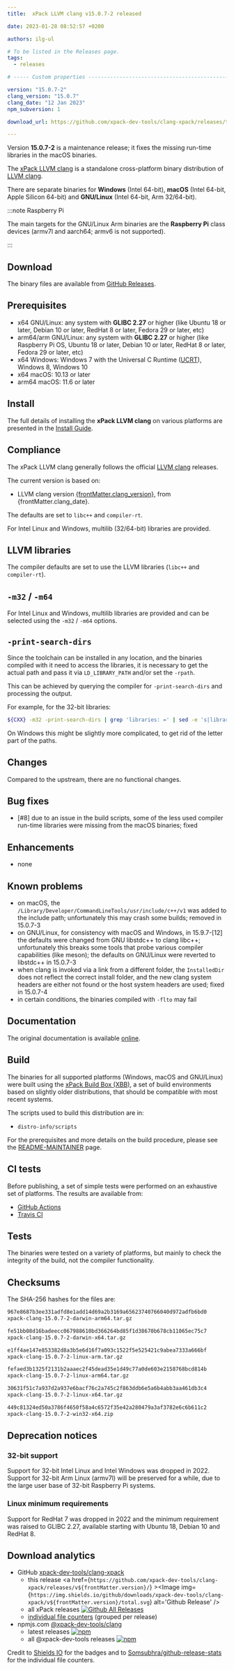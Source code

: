 ```yaml
---
title:  xPack LLVM clang v15.0.7-2 released

date: 2023-01-28 08:52:57 +0200

authors: ilg-ul

# To be listed in the Releases page.
tags:
  - releases

# ----- Custom properties -----------------------------------------------------

version: "15.0.7-2"
clang_version: "15.0.7"
clang_date: "12 Jan 2023"
npm_subversion: 1

download_url: https://github.com/xpack-dev-tools/clang-xpack/releases/tag/v15.0.7-2/

---
```


Version **15.0.7-2** is a maintenance release; it fixes the missing run-time libraries in the macOS binaries.

<!-- truncate -->


The [xPack LLVM clang](https://xpack-dev-tools.github.io/clang-xpack)
is a standalone cross-platform binary distribution of
[LLVM clang](https://clang.llvm.org).

There are separate binaries for **Windows** (Intel 64-bit),
**macOS** (Intel 64-bit, Apple Silicon 64-bit)
and **GNU/Linux** (Intel 64-bit, Arm 32/64-bit).

:::note Raspberry Pi

The main targets for the GNU/Linux Arm
binaries are the **Raspberry Pi** class devices (armv7l and aarch64;
armv6 is not supported).

:::

## Download

The binary files are available from <a href={frontMatter.download_url}>GitHub Releases</a>.

## Prerequisites

- x64 GNU/Linux: any system with **GLIBC 2.27** or higher
  (like Ubuntu 18 or later, Debian 10 or later, RedHat 8 or later,
  Fedora 29 or later, etc)
- arm64/arm GNU/Linux: any system with **GLIBC 2.27** or higher
  (like Raspberry Pi OS, Ubuntu 18 or later, Debian 10 or later, RedHat 8 or later,
  Fedora 29 or later, etc)
- x64 Windows: Windows 7 with the Universal C Runtime
  ([UCRT](https://support.microsoft.com/en-us/topic/update-for-universal-c-runtime-in-windows-c0514201-7fe6-95a3-b0a5-287930f3560c)),
  Windows 8, Windows 10
- x64 macOS: 10.13 or later
- arm64 macOS: 11.6 or later

## Install

The full details of installing the **xPack LLVM clang** on various platforms
are presented in the [Install Guide](/docs/install/).

## Compliance

The xPack LLVM clang generally follows the official
[LLVM clang](https://clang.llvm.org) releases.

The current version is based on:

- LLVM clang version [{frontMatter.clang_version}](https://releases.llvm.org/download.html#{frontMatter.clang_version}), from {frontMatter.clang_date}.

The defaults are set to `libc++` and `compiler-rt`.

For Intel Linux and Windows, multilib (32/64-bit) libraries are provided.

## LLVM libraries

The compiler defaults are set to  use the LLVM libraries
(`libc++` and `compiler-rt`).

## `-m32` / `-m64`

For Intel Linux and Windows, multilib libraries are provided
and can be selected using the `-m32` / `-m64` options.

## `-print-search-dirs`

Since the toolchain can be installed in any location, and the binaries
compiled with it need to access the libraries, it is necessary to
get the actual path and pass it via `LD_LIBRARY_PATH` and/or
set the `-rpath`.

This can be achieved by querying the compiler
for `-print-search-dirs` and processing the output.

For example, for the 32-bit libraries:

```sh
${CXX} -m32 -print-search-dirs | grep 'libraries: =' | sed -e 's|libraries: =||'
```

On Windows this might be slightly more complicated, to get rid of the
letter part of the paths.

## Changes

Compared to the upstream, there are no functional changes.

## Bug fixes

- [#8] due to an issue in the build scripts, some of the less used
  compiler run-time libraries were missing from the macOS binaries; fixed

## Enhancements

- none

## Known problems

- on macOS, the `/Library/Developer/CommandLineTools/usr/include/c++/v1`
  was added to the include path; unfortunately this may crash some builds;
  removed in 15.0.7-3
- on GNU/Linux, for consistency with macOS and Windows, in 15.9.7-[12]
  the defaults were changed from GNU libstdc++ to clang libc++; unfortunately
  this breaks some tools that probe various compiler capabilities (like meson);
  the defaults on GNU/Linux were reverted to libstdc++ in 15.0.7-3
- when clang is invoked via a link from a different folder, the `InstalledDir`
  does not reflect the correct install folder, and the new clang system headers
  are either not found or the host system headers are used; fixed in 15.0.7-4
- in certain conditions, the binaries compiled with `-flto` may fail

## Documentation

The original documentation is available
[online](https://clang.llvm.org/docs/UsersManual.html).

## Build

The binaries for all supported platforms
(Windows, macOS and GNU/Linux) were built using the
[xPack Build Box (XBB)](https://xpack.github.io/xbb/), a set
of build environments based on slightly older distributions, that should be
compatible with most recent systems.

The scripts used to build this distribution are in:

- `distro-info/scripts`

For the prerequisites and more details on the build procedure, please see the
[README-MAINTAINER](https://github.com/xpack-dev-tools/clang-xpack/blob/xpack/README-MAINTAINER.md) page.

## CI tests

Before publishing, a set of simple tests were performed on an exhaustive
set of platforms. The results are available from:

- [GitHub Actions](https://github.com/xpack-dev-tools/clang-xpack/actions/)
- [Travis CI](https://app.travis-ci.com/github/xpack-dev-tools/clang-xpack/builds/)

## Tests

The binaries were tested on a variety of platforms,
but mainly to check the integrity of the
build, not the compiler functionality.

## Checksums

The SHA-256 hashes for the files are:

```txt
967e8687b3ee331adfd8e1add14d69a2b3169a65623740766040d972adfb6bd0
xpack-clang-15.0.7-2-darwin-arm64.tar.gz

fe51bb08d16badeecc067988610bd366264bd85f1d38670b678cb11065ec75c7
xpack-clang-15.0.7-2-darwin-x64.tar.gz

e1ff4ae147e853382d8a3b5e6d16f7a093c1522f5e525421c9abea7333a666bf
xpack-clang-15.0.7-2-linux-arm.tar.gz

fefaed3b1325f2131b2aaaec2f45dead35e1d49c77a0de603e2158768bcd814b
xpack-clang-15.0.7-2-linux-arm64.tar.gz

30631f51c7a937d2a937e6bacf76c2a745c2f863ddb6e5a6b4abb3aa461db3c4
xpack-clang-15.0.7-2-linux-x64.tar.gz

449c81324ed50a3786f4650f58a4c6572f35e42a280479a3af3782e6c6b611c2
xpack-clang-15.0.7-2-win32-x64.zip

```

## Deprecation notices

### 32-bit support

Support for 32-bit Intel Linux and Intel Windows was
dropped in 2022. Support for 32-bit Arm Linux (armv7l) will be preserved
for a while, due to the large user base of 32-bit Raspberry Pi systems.

### Linux minimum requirements

Support for RedHat 7 was dropped in 2022 and the
minimum requirement was raised to GLIBC 2.27, available starting
with Ubuntu 18, Debian 10 and RedHat 8.

## Download analytics

- GitHub [xpack-dev-tools/clang-xpack](https://github.com/xpack-dev-tools/clang-xpack/)
  - this release <a href={`https://github.com/xpack-dev-tools/clang-xpack/releases/v${frontMatter.version}/`} ><Image img={`https://img.shields.io/github/downloads/xpack-dev-tools/clang-xpack/v${frontMatter.version}/total.svg`} alt='Github Release' /></a>
  - all xPack releases [![Github All Releases](https://img.shields.io/github/downloads/xpack-dev-tools/clang-xpack/total.svg)](https://github.com/xpack-dev-tools/clang-xpack/releases/)
  - [individual file counters](https://somsubhra.github.io/github-release-stats/?username=xpack-dev-tools&repository=clang-xpack) (grouped per release)
- npmjs.com [@xpack-dev-tools/clang](https://www.npmjs.com/package/@xpack-dev-tools/clang)
  - latest releases [![npm](https://img.shields.io/npm/dw/@xpack-dev-tools/clang.svg)](https://www.npmjs.com/package/@xpack-dev-tools/clang/)
  - all @xpack-dev-tools releases [![npm](https://img.shields.io/npm/dt/@xpack-dev-tools/clang.svg)](https://www.npmjs.com/package/@xpack-dev-tools/clang/)

Credit to [Shields IO](https://shields.io) for the badges and to
[Somsubhra/github-release-stats](https://github.com/Somsubhra/github-release-stats)
for the individual file counters.
